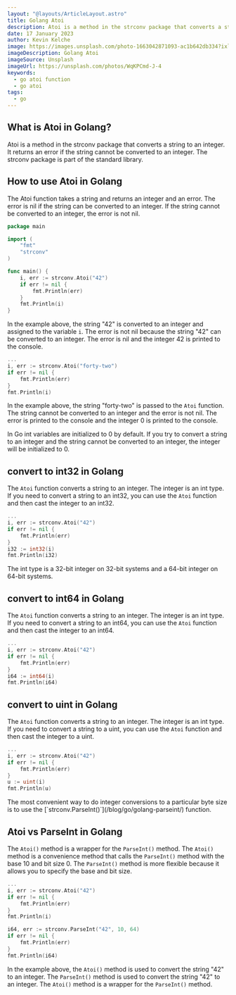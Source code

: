 ```yaml
---
layout: "@layouts/ArticleLayout.astro"
title: Golang Atoi
description: Atoi is a method in the strconv package that converts a string to an integer. It returns an error if the string cannot be converted to an integer. The strconv package is part of the standard library.
date: 17 January 2023
author: Kevin Kelche
image: https://images.unsplash.com/photo-1663042871093-ac1b642db334?ixlib=rb-4.0.3&ixid=MnwxMjA3fDB8MHxwaG90by1wYWdlfHx8fGVufDB8fHx8&auto=format&fit=crop&w=870&q=80
imageDescription: Golang Atoi
imageSource: Unsplash
imageUrl: https://unsplash.com/photos/WqKPCmd-J-4
keywords:
  - go atoi function
  - go atoi
tags:
  - go
---
```



## What is Atoi in Golang? <SectionLink id= "what-is-atoi-in-golang" />

Atoi is a method in the strconv package that converts a string to an integer. It returns an error if the string cannot be converted to an integer. The strconv package is part of the standard library.

## How to use Atoi in Golang <SectionLink id= "how-to-use-atoi-in-golang" />

The Atoi function takes a string and returns an integer and an error. The error is nil if the string can be converted to an integer. If the string cannot be converted to an integer, the error is not nil.

```go title="main.go"
package main

import (
    "fmt"
    "strconv"
)

func main() {
    i, err := strconv.Atoi("42")
    if err != nil {
        fmt.Println(err)
    }
    fmt.Println(i)
}
```

In the example above, the string "42" is converted to an integer and assigned to the variable `i`. The error is not nil because the string "42" can be converted to an integer. The error is nil and the integer 42 is printed to the console.

```go title="main.go"
...
i, err := strconv.Atoi("forty-two")
if err != nil {
    fmt.Println(err)
}
fmt.Println(i)
```

In the example above, the string "forty-two" is passed to the `Atoi` function. The string cannot be converted to an integer and the error is not nil. The error is printed to the console and the integer 0 is printed to the console.

<Nugget>
  In Go int variables are initialized to 0 by default. If you try to convert a
  string to an integer and the string cannot be converted to an integer, the
  integer will be initialized to 0.
</Nugget>

## convert to int32 in Golang <SectionLink id= "convert-to-int32-in-golang" />

The `Atoi` function converts a string to an integer. The integer is an int type. If you need to convert a string to an int32, you can use the `Atoi` function and then cast the integer to an int32.

```go title="main.go"
...
i, err := strconv.Atoi("42")
if err != nil {
    fmt.Println(err)
}
i32 := int32(i)
fmt.Println(i32)
```

<Nugget>
  The int type is a 32-bit integer on 32-bit systems and a 64-bit integer on
  64-bit systems.
</Nugget>

## convert to int64 in Golang <SectionLink id= "convert-to-int64-in-golang" />

The `Atoi` function converts a string to an integer. The integer is an int type. If you need to convert a string to an int64, you can use the `Atoi` function and then cast the integer to an int64.

```go title="main.go"
...
i, err := strconv.Atoi("42")
if err != nil {
    fmt.Println(err)
}
i64 := int64(i)
fmt.Println(i64)
```

## convert to uint in Golang <SectionLink id= "convert-to-uint-in-golang" />

The `Atoi` function converts a string to an integer. The integer is an int type. If you need to convert a string to a uint, you can use the `Atoi` function and then cast the integer to a uint.

```go title="main.go"
...
i, err := strconv.Atoi("42")
if err != nil {
    fmt.Println(err)
}
u := uint(i)
fmt.Println(u)
```

<Nugget>
  The most convenient way to do integer conversions to a particular byte size is
  to use the [`strconv.ParseInt()`](/blog/go/golang-parseint/) function.
</Nugget>

## Atoi vs ParseInt in Golang <SectionLink id= "atoi-vs-parseint-in-golang" />

The `Atoi()` method is a wrapper for the `ParseInt()` method. The `Atoi()` method is a convenience method that calls the `ParseInt()` method with the base 10 and bit size 0. The `ParseInt()` method is more flexible because it allows you to specify the base and bit size.

```go title="main.go"
...
i, err := strconv.Atoi("42")
if err != nil {
    fmt.Println(err)
}
fmt.Println(i)

i64, err := strconv.ParseInt("42", 10, 64)
if err != nil {
    fmt.Println(err)
}
fmt.Println(i64)
```

In the example above, the `Atoi()` method is used to convert the string "42" to an integer. The `ParseInt()` method is used to convert the string "42" to an integer. The `Atoi()` method is a wrapper for the `ParseInt()` method.

